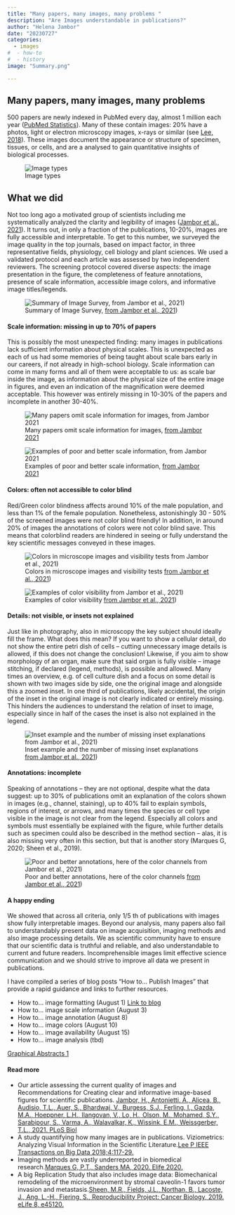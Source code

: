 ```yaml
---
title: "Many papers, many images, many problems "
description: "Are Images understandable in publications?"
author: "Helena Jambor"
date: "20230727"
categories:
  - images
#  - how-to
#  - history
image: "Summary.png"

---
```

## Many papers, many images, many problems 
500 papers are newly indexed in PubMed every day, almost 1 million each year (<a href="https://www.nlm.nih.gov/bsd/index_stats_comp.html">PubMed Statistics</a>). Many of these contain images: 20% have a photos, light or electron microscopy images, x-rays or similar (see <a href ="https://ieeexplore.ieee.org/document/7888968">Lee, 2018</a>). These images document the appearance or structure of specimen, tissues, or cells, and are a analysed to gain quantitative insights of biological processes.

![Image types](ImageTypes.png)

## What we did
Not too long ago a motivated group of scientists including me systematically analyzed the clarity and legibility of images (<a href ="https://journals.plos.org/plosbiology/article?id=10.1371/journal.pbio.3001161">Jambor et al., 2021</a>). It turns out, in only a fraction of the publications, 10-20%, images are fully accessible and interpretable. To get to this number, we surveyed the image quality in the top journals, based on impact factor, in three representative fields, physiology, cell biology and plant sciences. We used a validated protocol and each article was assessed by two independent reviewers. The screening protocol covered diverse aspects: the image presentation in the figure, the completeness of feature annotations, presence of scale information, accessible image colors, and informative image titles/legends.

![Summary of Image Survey, <a href ="https://journals.plos.org/plosbiology/article?id=10.1371/journal.pbio.3001161">from Jambor et al., 2021</a>)](Summary.png){fig-alt="Example images showing the types of problems that were encounterd and their frequency. E.g., scale bars are missing in 45-70% of publicartions with images."}

#### Scale information: missing in up to 70% of papers
This is possibly the most unexpected finding: many images in publications lack sufficient information about physical scales. This is unexpected as each of us had some memories of being taught about scale bars early in our careers, if not already in high-school biology. 
Scale information can come in many forms and all of them were acceptable to us: as scale bar inside the image, as information about the physical size of the entire image in figures, and even an indication of the magnification were deemed acceptable. This however was entirely missing in 10-30% of the papers and incomplete in another 30-40%.

![Many papers omit scale information for images, <a href ="https://journals.plos.org/plosbiology/article?id=10.1371/journal.pbio.3001161">from Jambor 2021</a>](Scale_numbers.png)

![Examples of poor and better scale information, <a href ="https://journals.plos.org/plosbiology/article?id=10.1371/journal.pbio.3001161">from Jambor 2021</a>](Scale_examples.png)


#### Colors: often not accessible to color blind
Red/Green color blindness affects around 10% of the male population, and less than 1% of the female population. Nonetheless, astonishingly 30 - 50% of the screened images were not color blind friendly! 
In addition, in around 20% of images the annotations of colors were not color blind save. This means that colorblind readers are hindered in seeing or fully understand the key scientific messages conveyed in these images.

![Colors in microscope images and visibility tests <a href ="https://journals.plos.org/plosbiology/article?id=10.1371/journal.pbio.3001161">from Jambor et al., 2021</a>)](Colors.png){}

![Examples of color visibility <a href ="https://journals.plos.org/plosbiology/article?id=10.1371/journal.pbio.3001161">from Jambor et al., 2021</a>)](Colors_visibility.png)

#### Details: not visible, or insets not explained 
Just like in photography, also in microscopy the key subject should ideally fill the frame. What does this mean? If you want to show a cellular detail, do not show the entire petri dish of cells – cutting unnecessary image details is allowed, if this does not change the conclusion! Likewise, if you aim to show morphology of an organ, make sure that said organ is fully visible – image stitching, if declared (legend, methods), is possible and allowed. 
Many times an overview, e.g. of cell culture dish and a focus on some detail is shown with two images side by side, one the original image and alongside this a zoomed inset. In one third of publications, likely accidental, the origin of the inset in the original image is not clearly indicated or entirely missing. This hinders the audiences to understand the relation of inset to image, especially since in half of the cases the inset is also not explained in the legend. 

![Inset example and the number of missing inset explanations <a href ="https://journals.plos.org/plosbiology/article?id=10.1371/journal.pbio.3001161">from Jambor et al., 2021</a>)](Insets_numbers.png){}


#### Annotations: incomplete
Speaking of annotations – they are not optional, despite what the data suggest: up to 30% of publications omit an explanation of the colors shown in images (e.g., channel, staining), up to 40% fail to explain symbols, regions of interest, or arrows, and many times the species or cell type visible in the image is not clear from the legend. Especially all colors and symbols must essentially be explained with the figure, while further details such as specimen could also be described in the method section – alas, it is also missing very often in this section, but that is another story (Marques G, 2020; Sheen et al., 2019).

![Poor and better annotations, here of the color channels <a href ="https://journals.plos.org/plosbiology/article?id=10.1371/journal.pbio.3001161">from Jambor et al., 2021</a>)](Annotations.png){}


#### A happy ending 
We showed that across all criteria, only 1/5 th of publications with images show fully interpretable images. Beyond our analysis, many papers also fail to understandably present data on image acquisition, imaging methods and also image processing details. We as scientific community have to ensure that our scientific data is truthful and reliable, and also  understandable to current and future readers. Incomprehensible images limit effective science communication and we should strive to improve all data we present in publications. 

I have compiled a series of blog posts “How to… Publish Images” that provide a rapid guidance and links to further resources. 
<ul>
<li>How to... image formatting (August 1) [Link to blog](../Image_how_mag/index.qmd)</li>
<li>How to... image scale information (August 3)</li>
<li>How to... image annotation (August 8)</li>
<li>How to... image colors (August 10)</li>
<li>How to... image availability (August 15)</li>
<li>How to... image analysis (tbd)</li>
</ul>

[Graphical Abstracts 1](../GraphicalAbstract_1/index.qmd)

#### Read more
<ul>
<li>Our article assessing the current quality of images and Recommendations for Creating clear and informative image-based figures for scientific publications. <a href ="https://doi.org/10.1371/journal.pbio.3001161">Jambor, H., Antonietti, A., Alicea, B., Audisio, T.L., Auer, S., Bhardwaj, V., Burgess, S.J., Ferling, I., Gazda, M.A., Hoeppner, L.H., Ilangovan, V., Lo, H., Olson, M., Mohamed, S.Y., Sarabipour, S., Varma, A., Walavalkar, K., Wissink, E.M., Weissgerber, T.L., 2021. PLoS Biol</a></li>

<li>A study quantifying how many images are in publications. Viziometrics: Analyzing Visual Information in the Scientific Literature.<a href ="https://ieeexplore.ieee.org/document/7888968">Lee P IEEE Transactions on Big Data 2018;4:117-29.</a></li>

<li>Imaging methods are vastly underreported in biomedical research.<a href ="https://doi.org/10.7554/eLife.55133">Marques G, P.T., Sanders MA, 2020. Elife 2020.  
</a></li>

<li>A big Replication Study that also includes image data: Biomechanical remodeling of the microenvironment by stromal caveolin-1 favors tumor invasion and metastasis.<a href ="https://doi.org/10.7554/eLife.45120">Sheen, M.R., Fields, J.L., Northan, B., Lacoste, J., Ang, L.-H., Fiering, S., Reproducibility Project: Cancer Biology, 2019. eLife 8, e45120.</a></li>
